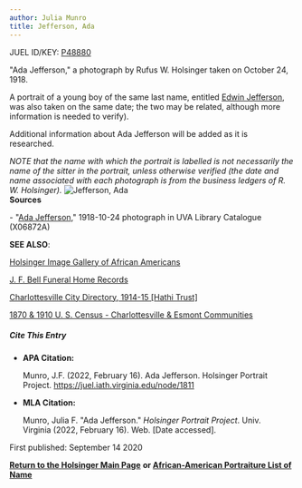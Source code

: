 ```yaml
---
author: Julia Munro
title: Jefferson, Ada
---
```

JUEL ID/KEY: [P48880](http://juel.iath.virginia.edu/public_person?person=48880 "P48880")

"Ada Jefferson," a photograph by Rufus W. Holsinger taken on October 24, 1918.  

A portrait of a young boy of the same last name, entitled [Edwin Jefferson](http://juel.iath.virginia.edu/node/1500 "Jefferson, Edwin"), was also taken on the same date; the two may be related, although more information is needed to verify).

Additional information about Ada Jefferson will be added as it is researched.

_NOTE that the name with which the portrait is labelled is not necessarily the name of the sitter in the portrait, unless otherwise verified (the date and name associated with each photograph is from the business ledgers of R. W. Holsinger)._ ![Jefferson, Ada](https://iiif.lib.virginia.edu/iiif/uva-lib:1049919/full/1000,1337/0/default.jpg "Jefferson, Ada")   
**Sources**

\- "[Ada Jefferson](https://search.lib.virginia.edu/catalog/uva-lib:1049919#?c=0&m=0&s=0&cv=0&xywh=676%2C1122%2C510%2C378 "Jefferson, Ada")," 1918-10-24 photograph in UVA Library Catalogue (X06872A) 

**SEE ALSO**:

[Holsinger Image Gallery of African Americans](http://rwholsingerphotos.org/images.php "Holsinger Image Gallery of African Americans")

[J. F. Bell Funeral Home Records](http://www2.vcdh.virginia.edu/afam/raceandplace/perl_scripts/funeral_search.html "J. F. Bell Funeral Home Database")

[Charlottesville City Directory, 1914-15 \[Hathi Trust\]](https://catalog.hathitrust.org/Record/101954103 "Charlottesville City Directory, 1914-15") 

[1870 & 1910 U. S. Census - Charlottesville & Esmont Communities](http://www2.vcdh.virginia.edu/afam/raceandplace/census/search_both.html "1870 & 1910 U. S. Census: Charlottesville and Esmont Communities")

##### **Cite This Entry**

*   **APA Citation:**
    
    Munro, J.F. (2022, February 16). Ada Jefferson. Holsinger Portrait Project. https://juel.iath.virginia.edu/node/1811
    
*   **MLA Citation:**
    
    Munro, Julia F. "Ada Jefferson." _Holsinger Portrait Project_. Univ. Virginia (2022, February 16). Web. \[Date accessed\].
    

  
First published: September 14 2020

[**Return to the Holsinger Main Page**](http://juel.iath.virginia.edu/node/980) **or [African-American Portraiture List of Name](http://juel.iath.virginia.edu/node/996)**